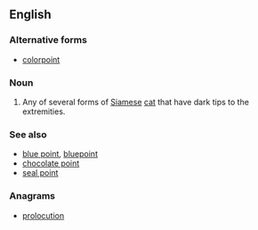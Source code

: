 ==English==

===Alternative forms===
*[[colorpoint]]

===Noun===
{{en-noun}}

# Any of several forms of [[Siamese]] [[cat]] that have dark tips to the extremities.

===See also===
*[[blue point]], [[bluepoint]]
*[[chocolate point]]
*[[seal point]]

===Anagrams===
* [[prolocution#English|prolocution]]